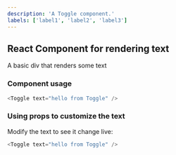 ```yaml
---
description: 'A Toggle component.'
labels: ['label1', 'label2', 'label3']
---
```



## React Component for rendering text

A basic div that renders some text

### Component usage
```js
<Toggle text="hello from Toggle" />
```

### Using props to customize the text

Modify the text to see it change live:
```js live
<Toggle text="hello from Toggle" />
```
